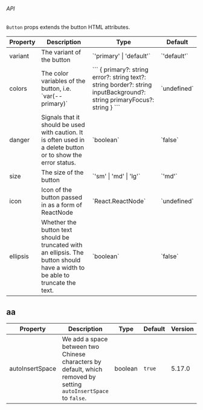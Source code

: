 

###### API
`Button` props extends the button HTML attributes. 
<div style={{ overflow: 'auto', width: '100%' }}>
<Table style={{width: '100%'}}>
<thead>
<Tr>
<Th>Property</Th>
<Th>Description</Th>
<Th>Type</Th>
<Th>Default</Th>
</Tr>
</thead>
<tbody>
<Tr>
<Td>variant</Td>
<Td>The variant of the button</Td>
<Td>`'primary' | 'default'`</Td>
<Td>`'default'`</Td>
</Tr>
<Tr>
<Td>colors</Td>
<Td>The color variables of the button, i.e. `var(--primary)`</Td>
<Td>
```
{ 
   primary?: string
   error?: string
   text?: string
   border?: string
   inputBackground?: string
   primaryFocus?: string
}
```
</Td>
<Td>`undefined`</Td>
</Tr>
<Tr>
<Td>danger</Td>
<Td>Signals that it should be used with caution. It is often used in a delete button or to show the error status.</Td>
<Td>`boolean`</Td>
<Td>`false`</Td>
</Tr>
<Tr>
<Td>size</Td>
<Td>The size of the button</Td>
<Td>`'sm' | 'md' | 'lg'`</Td>
<Td>`'md'`</Td>
</Tr>
<Tr>
<Td>icon</Td>
<Td>Icon of the button passed in as a form of ReactNode</Td>
<Td>`React.ReactNode`</Td>
<Td>`undefined`</Td>
</Tr>
<Tr>
<Td>ellipsis</Td>
<Td>
Whether the button text should be truncated with an ellipsis. The
button should have a width to be able to truncate the text.
</Td>
<Td>`boolean`</Td>
<Td>`false`</Td>
</Tr>
</tbody>
</Table>
</div>

## aa

| Property | Description | Type | Default | Version |
| --- | --- | --- | --- | --- |
| autoInsertSpace | We add a space between two Chinese characters by default, which removed by setting `autoInsertSpace` to `false`. | boolean | `true` | 5.17.0 |

